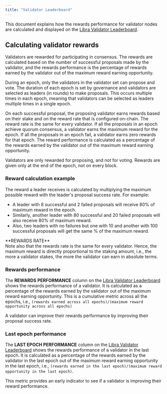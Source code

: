 ```yaml
---
title: "Validator Leaderboard"
---
```



This document explains how the rewards performance for validator nodes are calculated and displayed on
the [Libra Validator Leaderboard](https://explorer.libra2labs.com/validators/all?network=mainnet).

## Calculating validator rewards

Validators are rewarded for participating in consensus. The rewards are calculated based on the number of successful
proposals made by the validator, and the rewards performance is the percentage of rewards earned by the validator out
of the maximum reward earning opportunity.

During an epoch, only the validators in the validator set can propose and vote. The duration of each epoch is set
by governance and validators are selected as leaders (in rounds) to make proposals. This occurs multiple
times in each epoch, meaning that validators can be selected as leaders multiple times in a single epoch.

On each successful proposal, the proposing validator earns rewards based on their stake and on the reward rate that is
configured on-chain. The reward rate is the same for every validator. If all the proposals in an epoch achieve
quorum consensus, a validator earns the maximum reward for the epoch. If all the proposals in an epoch fail, a
validator earns zero rewards for that epoch. The reward performance is calculated as a percentage of the
rewards earned by the validator out of the maximum reward earning opportunity.

Validators are only rewarded for proposing, and not for voting. Rewards are given only at the end of the epoch,
not on every block.

### Reward calculation example

The reward a leader receives is calculated by multiplying the maximum possible reward with the leader's proposal
success rate. For example:

- A leader with 8 successful and 2 failed proposals will receive 80% of maximum reward in the epoch.
- Similarly, another leader with 80 successful and 20 failed proposals will also receive 80% of maximum reward.
- Also, two leaders with no failures but one with 10 and another with 100 successful proposals will get the same % of the maximum reward.

<Aside type="note">
  **REWARDS RATE**<br />
  Note also that the rewards rate is the same for every validator. Hence, the maximum reward is directly proportional
  to the staking amount, i.e., the more a validator stakes, the more the validator can earn in absolute terms.
</Aside>

### Rewards performance

The **REWARDS** **PERFORMANCE** column on the
[Libra Validator Leaderboard](https://explorer.libra2labs.com/validators/all?network=mainnet) shows the rewards
performance of a validator. It is calculated as a percentage of the rewards earned by the validator out of the maximum
reward earning opportunity. This is a cumulative metric across all the epochs,
i.e., `(rewards earned across all epochs)/(maximum reward opportunity across all epochs)`

A validator can improve their rewards performance by improving their proposal success rate.

### Last epoch performance

The **LAST EPOCH PERFORMANCE** column on the
[Libra Validator Leaderboard](https://explorer.libra2labs.com/validators/all?network=mainnet) shows the rewards
performance of a validator in the last epoch. It is calculated as a percentage of the rewards earned by the validator
in the last epoch out of the maximum reward earning opportunity in the last epoch, i.e., `(rewards earned in the last
epoch)/(maximum reward opportunity in the last epoch)`.

This metric provides an early indicator to see if a validator is improving their reward performance.
